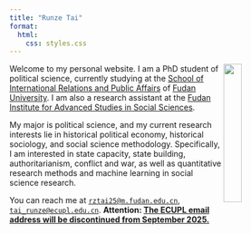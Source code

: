 ```yaml
---
title: "Runze Tai"
format:
  html:
    css: styles.css
---
```


<img align="right" src="photo.jpg" width="25%">
Welcome to my personal website. I am a PhD student of political science, currently studying at the [School of International Relations and Public Affairs](https://sirpa.fudan.edu.cn) of [Fudan University](https://www.fudan.edu.cn). I am also a research assistant at the [Fudan Institute for Advanced Studies in Social Sciences](https://ias.fudan.edu.cn). 

My major is political science, and my current research interests lie in historical political economy, historical sociology, and social science methodology. Specifically, I am interested in state capacity, state building, authoritarianism, conflict and war, as well as quantitative research methods and machine learning in social science research.

You can reach me at [`rztai25@m.fudan.edu.cn`](mailto: rztai25@m.fudan.edu.cn), [`tai_runze@ecupl.edu.cn`](mailto: tai_runze@ecupl.edu.cn). **Attention: <u>The ECUPL email address will be discontinued from September 2025.</u>**